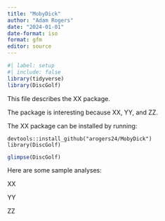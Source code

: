 ```yaml
---
title: "MobyDick"
author: "Adam Rogers"
date: "2024-01-01"
date-format: iso
format: gfm
editor: source
---
```


```r
#| label: setup
#| include: false
library(tidyverse)
library(DiscGolf)
```

This file describes the XX package.

The package is interesting because XX, YY, and ZZ.

The XX package can be installed by running:

```
devtools::install_github("arogers24/MobyDick")
library(DiscGolf)
```

```r
glimpse(DiscGolf)
```

Here are some sample analyses:

XX

YY

ZZ
